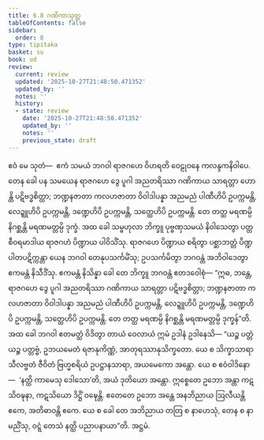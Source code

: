```yaml
---
title: 6.8 ဂဏိကာသုတ္တ
tableOfContents: false
sidebar:
  order: 8
type: tipitaka
basket: su
book: ud
review:
  current: review
  updated: '2025-10-27T21:48:50.471352'
  updated_by: ''
  notes: ''
  history:
  - state: review
    date: '2025-10-27T21:48:50.471352'
    updated_by: ''
    notes: ''
    previous_state: draft
---
```



<ReviewStatus review={frontmatter.review} showDetails={true} />

<HypothesisAnnotation frontmatter={frontmatter} />

<DynamicBreadcrumb />

<Division number="58" book="ud" e="ch" v="18" p="166">

<Paragraph number="581" book="ud">
ဧဝံ မေ သုတံ—  ဧကံ သမယံ ဘဂဝါ ရာဇဂဟေ ဝိဟရတိ ဝေဠုဝနေ ကလန္ဒကနိဝါပေ. တေန ခေါ ပန သမယေန ရာဇဂဟေ ဒွေ ပူဂါ အညတရိဿာ ဂဏိကာယ သာရတ္တာ ဟောန္တိ ပဋိဗဒ္ဓစိတ္တာ; ဘဏ္ဍနဇာတာ ကလဟဇာတာ ဝိဝါဒါပန္နာ အညမညံ ပါဏီဟိပိ ဥပက္ကမန္တိ, လေဍ္ဍူဟိပိ ဥပက္ကမန္တိ, ဒဏ္ဍေဟိပိ ဥပက္ကမန္တိ, သတ္ထေဟိပိ ဥပက္ကမန္တိ. တေ တတ္ထ မရဏမ္ပိ နိဂစ္ဆန္တိ မရဏမတ္တမ္ပိ ဒုက္ခံ.
</Paragraph>

<Paragraph number="582" book="ud">
အထ ခေါ သမ္ဗဟုလာ ဘိက္ခူ ပုဗ္ဗဏှသမယံ နိဝါသေတွာ ပတ္တစီဝရမာဒါယ ရာဇဂဟံ ပိဏ္ဍာယ ပါဝိသိံသု. ရာဇဂဟေ ပိဏ္ဍာယ စရိတွာ ပစ္ဆာဘတ္တံ ပိဏ္ဍပါတပဋိက္ကန္တာ ယေန ဘဂဝါ တေနုပသင်္ကမိံသု; ဥပသင်္ကမိတွာ ဘဂဝန္တံ အဘိဝါဒေတွာ ဧကမန္တံ နိသီဒိံသု. ဧကမန္တံ နိသိန္နာ ခေါ တေ ဘိက္ခူ ဘဂဝန္တံ ဧတဒဝေါစုံ—
</Paragraph>

<Paragraph number="583" book="ud">
“ဣဓ, ဘန္တေ, ရာဇဂဟေ ဒွေ ပူဂါ အညတရိဿာ ဂဏိကာယ သာရတ္တာ ပဋိဗဒ္ဓစိတ္တာ; ဘဏ္ဍနဇာတာ ကလဟဇာတာ ဝိဝါဒါပန္နာ အညမညံ ပါဏီဟိပိ ဥပက္ကမန္တိ, လေဍ္ဍူဟိပိ ဥပက္ကမန္တိ, ဒဏ္ဍေဟိပိ ဥပက္ကမန္တိ, သတ္ထေဟိပိ ဥပက္ကမန္တိ. တေ တတ္ထ မရဏမ္ပိ နိဂစ္ဆန္တိ မရဏမတ္တမ္ပိ ဒုက္ခန်”တိ.
</Paragraph>

<Paragraph number="584" book="ud">
အထ ခေါ ဘဂဝါ ဧတမတ္ထံ ဝိဒိတွာ တာယံ ဝေလာယံ ဣမံ ဥဒါနံ ဥဒါနေသိ—
</Paragraph>

<Paragraph number="585" book="ud">
“ယဉ္စ ပတ္တံ ယဉ္စ ပတ္တဗ္ဗံ, ဥဘယမေတံ ရဇာနုကိဏ္ဏံ, အာတုရဿာနုသိက္ခတော. ယေ စ သိက္ခာသာရာ သီလဗ္ဗတံ ဇီဝိတံ ဗြဟ္မစရိယံ ဥပဋ္ဌာနသာရာ, အယမေကော အန္တော. ယေ စ ဧဝံဝါဒိနော—  ‘နတ္ထိ ကာမေသု ဒေါသော’တိ, အယံ ဒုတိယော အန္တော. ဣစ္စေတေ ဥဘော အန္တာ ကဋသိဝဍ္ဎနာ, ကဋသိယော ဒိဋ္ဌိံ ဝဍ္ဎေန္တိ. ဧတေတေ ဥဘော အန္တေ အနဘိညာယ ဩလီယန္တိ ဧကေ, အတိဓာဝန္တိ ဧကေ. ယေ စ ခေါ တေ အဘိညာယ တတြ စ နာဟေသုံ, တေန စ နာမညိံသု, ဝဋ္ဋံ တေသံ နတ္ထိ ပညာပနာယာ”တိ.

</Paragraph>
</Division>

<Paragraph number="586" type="center" book="ud">
အဋ္ဌမံ.
</Paragraph>